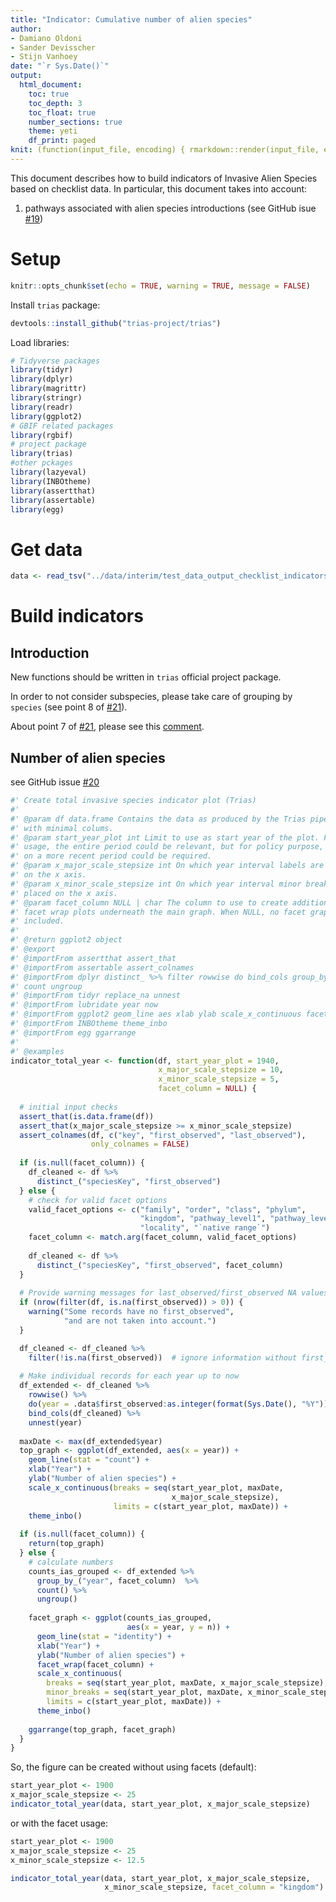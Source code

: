 ```yaml
---
title: "Indicator: Cumulative number of alien species"
author:
- Damiano Oldoni
- Sander Devisscher
- Stijn Vanhoey
date: "`r Sys.Date()`"
output:
  html_document:
    toc: true
    toc_depth: 3
    toc_float: true
    number_sections: true
    theme: yeti
    df_print: paged
knit: (function(input_file, encoding) { rmarkdown::render(input_file, encoding = encoding, output_file = paste0("../docs/",sub(".Rmd", ".html", basename(input_file))))})
---
```


This document describes how to build indicators of Invasive Alien Species based on checklist data. In particular, this document takes into account:

1. pathways associated with alien species introductions (see GitHub isue [#19](https://github.com/trias-project/pipeline/issues/19))

# Setup

```r
knitr::opts_chunk$set(echo = TRUE, warning = TRUE, message = FALSE)
```

Install `trias` package:

```r
devtools::install_github("trias-project/trias")
```

Load libraries:

```r
# Tidyverse packages
library(tidyr)
library(dplyr)
library(magrittr)
library(stringr)
library(readr)
library(ggplot2)
# GBIF related packages
library(rgbif)
# project package
library(trias)
#other pckages
library(lazyeval)
library(INBOtheme)
library(assertthat)
library(assertable)
library(egg)
```

# Get data

```r
data <- read_tsv("../data/interim/test_data_output_checklist_indicators.tsv")

```
# Build indicators

## Introduction

New functions should be written in `trias` official project package.

In order to not consider subspecies, please take care of grouping by `species` (see point 8 of [#21](https://github.com/trias-project/pipeline/issues/21)).

About point 7 of [#21](https://github.com/trias-project/pipeline/issues/21), please see this [comment](https://github.com/trias-project/pipeline/issues/21#issuecomment-381164874).

## Number of alien species

see GitHub issue [#20](https://github.com/trias-project/pipeline/issues/20)

```r
#' Create total invasive species indicator plot (Trias)
#'
#' @param df data.frame Contains the data as produced by the Trias pipeline,
#' with minimal colums.
#' @param start_year_plot int Limit to use as start year of the plot. For scientific
#' usage, the entire period could be relevant, but for policy purpose, focusing
#' on a more recent period could be required.
#' @param x_major_scale_stepsize int On which year interval labels are placed 
#' on the x axis.
#' @param x_minor_scale_stepsize int On which year interval minor breaks are
#' placed on the x axis.
#' @param facet_column NULL | char The column to use to create additional
#' facet wrap plots underneath the main graph. When NULL, no facet graph is
#' included.
#'
#' @return ggplot2 object
#' @export
#' @importFrom assertthat assert_that
#' @importFrom assertable assert_colnames
#' @importFrom dplyr distinct_ %>% filter rowwise do bind_cols group_by_ 
#' count ungroup
#' @importFrom tidyr replace_na unnest
#' @importFrom lubridate year now
#' @importFrom ggplot2 geom_line aes xlab ylab scale_x_continuous facet_wrap
#' @importFrom INBOtheme theme_inbo
#' @importFrom egg ggarrange
#'
#' @examples
indicator_total_year <- function(df, start_year_plot = 1940, 
                                 x_major_scale_stepsize = 10,
                                 x_minor_scale_stepsize = 5,
                                 facet_column = NULL) {
  
  # initial input checks
  assert_that(is.data.frame(df))
  assert_that(x_major_scale_stepsize >= x_minor_scale_stepsize)
  assert_colnames(df, c("key", "first_observed", "last_observed"), 
                  only_colnames = FALSE)
  
  if (is.null(facet_column)) {
    df_cleaned <- df %>%
      distinct_("speciesKey", "first_observed")
  } else {
    # check for valid facet options
    valid_facet_options <- c("family", "order", "class", "phylum", 
                             "kingdom", "pathway_level1", "pathway_level2",
                             "locality", "`native range`")
    facet_column <- match.arg(facet_column, valid_facet_options) 
    
    df_cleaned <- df %>%
      distinct_("speciesKey", "first_observed", facet_column)
  }
  
  # Provide warning messages for last_observed/first_observed NA values
  if (nrow(filter(df, is.na(first_observed)) > 0)) {
    warning("Some records have no first_observed",
            "and are not taken into account.")
  }        

  df_cleaned <- df_cleaned %>%
    filter(!is.na(first_observed))  # ignore information without first_observed
    
  # Make individual records for each year up to now   
  df_extended <- df_cleaned %>%
    rowwise() %>%
    do(year = .data$first_observed:as.integer(format(Sys.Date(), "%Y"))) %>%
    bind_cols(df_cleaned) %>% 
    unnest(year)
  
  maxDate <- max(df_extended$year)
  top_graph <- ggplot(df_extended, aes(x = year)) +
    geom_line(stat = "count") +
    xlab("Year") +
    ylab("Number of alien species") +
    scale_x_continuous(breaks = seq(start_year_plot, maxDate, 
                                    x_major_scale_stepsize),
                       limits = c(start_year_plot, maxDate)) +
    theme_inbo()
  
  if (is.null(facet_column)) {
    return(top_graph)
  } else {
    # calculate numbers
    counts_ias_grouped <- df_extended %>%
      group_by_("year", facet_column)  %>%
      count() %>%
      ungroup()
    
    facet_graph <- ggplot(counts_ias_grouped, 
                          aes(x = year, y = n)) + 
      geom_line(stat = "identity") +
      xlab("Year") +
      ylab("Number of alien species") +
      facet_wrap(facet_column) + 
      scale_x_continuous(
        breaks = seq(start_year_plot, maxDate, x_major_scale_stepsize),
        minor_breaks = seq(start_year_plot, maxDate, x_minor_scale_stepsize),
        limits = c(start_year_plot, maxDate)) +
      theme_inbo()
    
    ggarrange(top_graph, facet_graph)
  }
}
```

So, the figure can be created without using facets (default):

```r
start_year_plot <- 1900
x_major_scale_stepsize <- 25
indicator_total_year(data, start_year_plot, x_major_scale_stepsize)
```

or with the facet usage:

```r
start_year_plot <- 1900
x_major_scale_stepsize <- 25
x_minor_scale_stepsize <- 12.5

indicator_total_year(data, start_year_plot, x_major_scale_stepsize, 
                     x_minor_scale_stepsize, facet_column = "kingdom")
```
